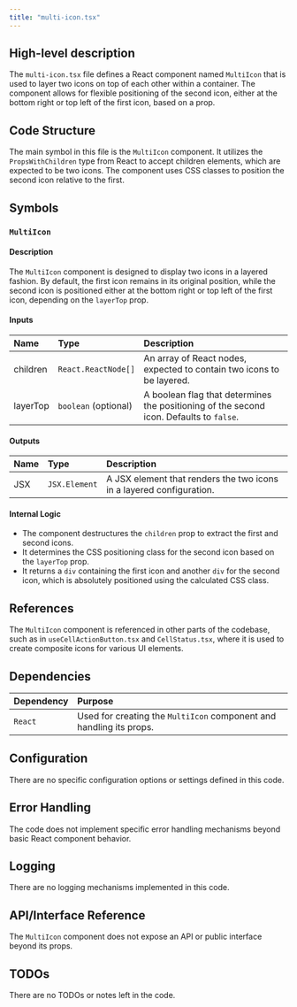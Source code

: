 ```yaml
---
title: "multi-icon.tsx"
---
```


## High-level description

The `multi-icon.tsx` file defines a React component named `MultiIcon` that is used to layer two icons on top of each other within a container. The component allows for flexible positioning of the second icon, either at the bottom right or top left of the first icon, based on a prop.

## Code Structure

The main symbol in this file is the `MultiIcon` component. It utilizes the `PropsWithChildren` type from React to accept children elements, which are expected to be two icons. The component uses CSS classes to position the second icon relative to the first.

## Symbols

### `MultiIcon`
#### Description
The `MultiIcon` component is designed to display two icons in a layered fashion. By default, the first icon remains in its original position, while the second icon is positioned either at the bottom right or top left of the first icon, depending on the `layerTop` prop.

#### Inputs
| Name     | Type                  | Description                                                                 |
|:---------|:----------------------|:----------------------------------------------------------------------------|
| children | `React.ReactNode[]`   | An array of React nodes, expected to contain two icons to be layered.       |
| layerTop | `boolean` (optional)  | A boolean flag that determines the positioning of the second icon. Defaults to `false`. |

#### Outputs
| Name | Type | Description |
|:-----|:-----|:------------|
| JSX  | `JSX.Element` | A JSX element that renders the two icons in a layered configuration. |

#### Internal Logic
- The component destructures the `children` prop to extract the first and second icons.
- It determines the CSS positioning class for the second icon based on the `layerTop` prop.
- It returns a `div` containing the first icon and another `div` for the second icon, which is absolutely positioned using the calculated CSS class.

## References

The `MultiIcon` component is referenced in other parts of the codebase, such as in `useCellActionButton.tsx` and `CellStatus.tsx`, where it is used to create composite icons for various UI elements.

## Dependencies

| Dependency | Purpose |
|:-----------|:--------|
| `React`    | Used for creating the `MultiIcon` component and handling its props. |

## Configuration

There are no specific configuration options or settings defined in this code.

## Error Handling

The code does not implement specific error handling mechanisms beyond basic React component behavior.

## Logging

There are no logging mechanisms implemented in this code.

## API/Interface Reference

The `MultiIcon` component does not expose an API or public interface beyond its props.

## TODOs

There are no TODOs or notes left in the code.